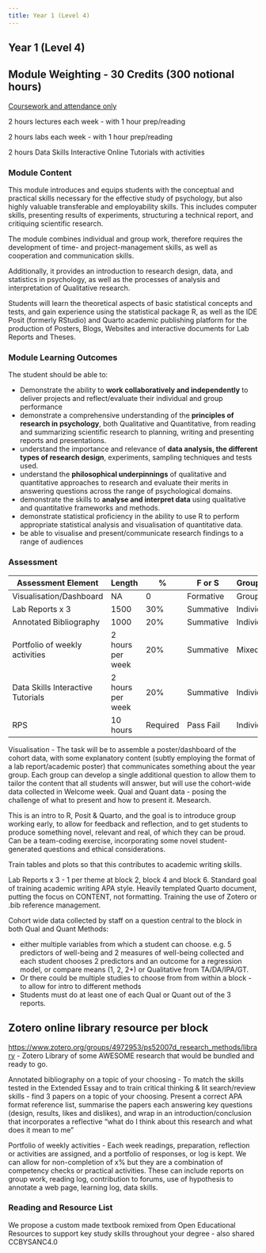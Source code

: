 ```yaml
---
title: Year 1 (Level 4)
---
```


## Year 1 (Level 4)

## Module Weighting - 30 Credits (300 notional hours)

[Coursework and attendance only]{.underline}

2 hours lectures each week - with 1 hour prep/reading

2 hours labs each week - with 1 hour prep/reading

2 hours Data Skills Interactive Online Tutorials with activities

### Module Content

This module introduces and equips students with the conceptual and
practical skills necessary for the effective study of psychology, but
also highly valuable transferable and employability skills. This
includes computer skills, presenting results of experiments, structuring
a technical report, and critiquing scientific research.

The module combines individual and group work, therefore requires the
development of time- and project-management skills, as well as
cooperation and communication skills.

Additionally, it provides an introduction to research design, data, and
statistics in psychology, as well as the processes of analysis and
interpretation of Qualitative research.

Students will learn the theoretical aspects of basic statistical
concepts and tests, and gain experience using the statistical package R,
as well as the IDE Posit (formerly RStudio) and Quarto academic
publishing platform for the production of Posters, Blogs, Websites and
interactive documents for Lab Reports and Theses.

### Module Learning Outcomes

The student should be able to:

-   Demonstrate the ability to **work collaboratively and
    independently** to deliver projects and reflect/evaluate their
    individual and group performance
-   demonstrate a comprehensive understanding of the **principles of
    research in psychology**, both Qualitative and Quantitative, from
    reading and summarizing scientific research to planning, writing and
    presenting reports and presentations.
-   understand the importance and relevance of **data analysis, the
    different types of research design**, experiments, sampling
    techniques and tests used.
-   understand the **philosophical underpinnings** of qualitative and
    quantitative approaches to research and evaluate their merits in
    answering questions across the range of psychological domains.
-   demonstrate the skills to **analyse and interpret data** using
    qualitative and quantitative frameworks and methods.
-   demonstrate statistical proficiency in the ability to use R to
    perform appropriate statistical analysis and visualisation of
    quantitative data.
-   be able to visualise and present/communicate research findings to a
    range of audiences

### Assessment

| Assessment Element                | Length           | \%       | F or S    | Group/Individual |
|----------------------|-------------|-------------|-------------|-------------|
| Visualisation/Dashboard           | NA               | 0        | Formative | Group            |
| Lab Reports x 3                   | 1500             | 30%      | Summative | Individual       |
| Annotated Bibliography            | 1000             | 20%      | Summative | Individual       |
| Portfolio of weekly activities    | 2 hours per week | 20%      | Summative | Mixed            |
| Data Skills Interactive Tutorials | 2 hours per week | 20%      | Summative | Individual       |
| RPS                               | 10 hours         | Required | Pass Fail | Individual       |

::: callout
Visualisation - The task will be to assemble a poster/dashboard of the
cohort data, with some explanatory content (subtly employing the format
of a lab report/academic poster) that communicates something about the
year group. Each group can develop a single additional question to allow
them to tailor the content that all students will answer, but will use
the cohort-wide data collected in Welcome week. Qual and Quant data -
posing the challenge of what to present and how to present it. Mesearch.

This is an intro to R, Posit & Quarto, and the goal is to introduce
group working early, to allow for feedback and reflection, and to get
students to produce something novel, relevant and real, of which they
can be proud. Can be a team-coding exercise, incorporating some novel
student-generated questions and ethical considerations.

Train tables and plots so that this contributes to academic writing
skills.
:::

::: callout
Lab Reports x 3 - 1 per theme at block 2, block 4 and block 6. Standard
goal of training academic writing APA style. Heavily templated Quarto
document, putting the focus on CONTENT, not formatting. Training the use
of Zotero or .bib reference management.

Cohort wide data collected by staff on a question central to the block
in both Qual and Quant Methods:

-   either multiple variables from which a student can choose. e.g. 5
    predictors of well-being and 2 measures of well-being collected and
    each student chooses 2 predictors and an outcome for a regression
    model, or compare means (1, 2, 2+) or Qualitative from TA/DA/IPA/GT.
-   Or there could be multiple studies to choose from from within a
    block - to allow for intro to different methods
-   Students must do at least one of each Qual or Quant out of the 3
    reports.
:::

::: callout-important
## Zotero online library resource per block

<https://www.zotero.org/groups/4972953/ps52007d_research_methods/library> -
Zotero Library of some AWESOME research that would be bundled and ready
to go.
:::

::: callout
Annotated bibliography on a topic of your choosing - To match the skills
tested in the Extended Essay and to train critical thinking & lit
search/review skills - find 3 papers on a topic of your choosing.
Present a correct APA format reference list, summarise the papers each
answering key questions (design, results, likes and dislikes), and wrap
in an introduction/conclusion that incorporates a reflective "what do I
think about this research and what does it mean to me"
:::

::: callout
Portfolio of weekly activities - Each week readings, preparation,
reflection or activities are assigned, and a portfolio of responses, or
log is kept. We can allow for non-completion of x% but they are a
combination of competency checks or practical activities. These can
include reports on group work, reading log, contribution to forums, use
of hypothesis to annotate a web page, learning log, data skills.
:::

### Reading and Resource List

We propose a custom made textbook remixed from Open Educational
Resources to support key study skills throughout your degree - also
shared CCBYSANC4.0
